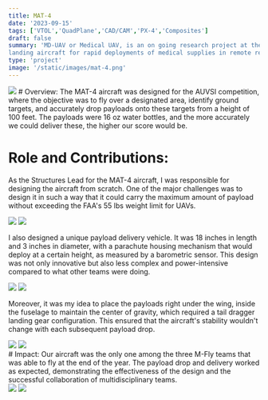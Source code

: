 ```yaml
---
title: MAT-4
date: '2023-09-15'
tags: ['VTOL','QuadPlane','CAD/CAM','PX-4','Composites']
draft: false
summary: 'MD-UAV or Medical UAV, is an on going research project at the University of Michigan with the aim to develop a Hybrid Vertical Take-off and 
landing aircraft for rapid deployments of medical supplies in remote regions.'
type: 'project'
image: '/static/images/mat-4.png'
---
```


<img src="/static/images/project/mat-4/mat-4.jpg" className="w-full " /> 
# Overview: The MAT-4 aircraft
was designed for the AUVSI competition, where the objective was to fly over a designated area, identify
ground targets, and accurately drop payloads onto these targets from a height of 100 feet. The payloads
were 16 oz water bottles, and the more accurately we could deliver these, the higher our score would
be.

# Role and Contributions:

As the Structures Lead for the MAT-4 aircraft, I was responsible for designing the aircraft from scratch. One of the major challenges was to design it in such a way that it could carry the maximum amount of payload without exceeding the FAA's 55 lbs weight limit for UAVs.

<div className="flex flex-wrap justify-around">
  <img
    src="/static/images/project/mat-4/mat-3.PNG"
    className="m-2 w-full sm:w-1/2 md:w-1/3 lg:w-47_5"
  />
  <img
    src="/static/images/project/mat-4/mat-6.PNG"
    className="m-2 w-full sm:w-1/2 md:w-1/3 lg:w-47_5"
  />
</div>

I also designed a unique payload delivery vehicle. It was 18 inches in length and 3 inches in diameter, with a parachute housing mechanism that would deploy at a certain height, as measured by a barometric sensor. This design was not only innovative but also less complex and power-intensive compared to what other teams were doing.

<div className="flex flex-wrap justify-around">
  <img
    src="/static/images/project/mat-4/mat-5.PNG"
    className="m-2 w-full sm:w-1/2 md:w-1/3 lg:w-47_5"
  />
  <img
    src="/static/images/project/mat-4/mat-7.PNG"
    className="m-2 w-full sm:w-1/2 md:w-1/3 lg:w-47_5"
  />
</div>

Moreover, it was my idea to place the payloads right under the wing, inside the fuselage to maintain the center of gravity, which required a tail dragger landing gear configuration. This ensured that the aircraft's stability wouldn't change with each subsequent payload drop.

<div className="flex flex-wrap justify-around">
  <img
    src="/static/images/project/mat-4/mat-9.PNG"
    className="m-2 w-full sm:w-1/2 md:w-1/3 lg:w-47_5"
  />
  <img
    src="/static/images/project/mat-4/mat-8.PNG"
    className="m-2 w-full sm:w-1/2 md:w-1/3 lg:w-47_5"
  />
</div>
# Impact:
Our aircraft was the only one among the three M-Fly teams that was able to fly at the end of
the year. The payload drop and delivery worked as expected, demonstrating the effectiveness of the design
and the successful collaboration of multidisciplinary teams.

<div className="flex flex-wrap justify-around">
  <img
    src="/static/images/project/mat-4/mat-1.jpeg"
    className="m-2 w-full sm:w-1/2 md:w-1/3 lg:w-47_5"
  />
  <img
    src="/static/images/project/mat-4/mat-2.jpeg"
    className="m-2 w-full sm:w-1/2 md:w-1/3 lg:w-47_5"
  />
</div>
